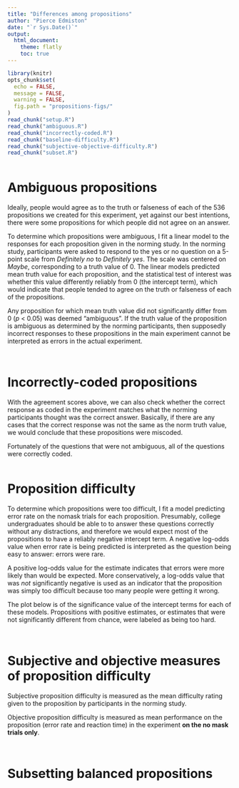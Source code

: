 ```yaml
---
title: "Differences among propositions"
author: "Pierce Edmiston"
date: "`r Sys.Date()`"
output:
  html_document:
    theme: flatly
    toc: true
---
```


```r
library(knitr)
opts_chunk$set(
  echo = FALSE,
  message = FALSE,
  warning = FALSE,
  fig.path = "propositions-figs/"
)
read_chunk("setup.R")
read_chunk("ambiguous.R")
read_chunk("incorrectly-coded.R")
read_chunk("baseline-difficulty.R")
read_chunk("subjective-objective-difficulty.R")
read_chunk("subset.R")
```

```r
```

# Ambiguous propositions

Ideally, people would agree as to the truth or falseness of each of
the 536 propositions we created for this experiment, yet against our best 
intentions, there were some propositions for which people did not agree
on an answer.

To determine which propositions were ambiguous, I fit a linear model to the
responses for each proposition given in the norming study. In the norming
study, participants were asked to respond to the yes or no question on a
5-point scale from _Definitely no_ to _Definitely yes_. The scale was centered
on _Maybe_, corresponding to a truth value of 0. The linear models predicted
mean truth value for each proposition, and the statistical test of interest
was whether this value differently reliably from 0 (the intercept term),
which would indicate that people tended to agree on the truth or falseness
of each of the propositions.

Any proposition for which mean truth value did not significantly differ from 0
(_p_ < 0.05) was deemed "ambiguous". If the truth value of the proposition is
ambiguous as determined by the norming participants, then supposedly incorrect
responses to these propositions in the main experiment cannot be interpreted as
errors in the actual experiment.

```r
```

```r
```

# Incorrectly-coded propositions

With the agreement scores above, we can also check whether the correct response
as coded in the experiment matches what the norming participants thought was
the correct answer. Basically, if there are any cases that the correct response
was not the same as the norm truth value, we would conclude that these 
propositions were miscoded.

Fortunately of the questions that were not ambiguous, all of the questions
were correctly coded.

```r
```

# Proposition difficulty

To determine which propositions were too difficult, I fit a model predicting
error rate on the nomask trials for each proposition. Presumably, college
undergraduates should be able to to answer these questions correctly without
any distractions, and therefore we would expect most of the propositions to
have a reliably negative intercept term. A negative log-odds value when error
rate is being predicted is interpreted as the question being easy to answer:
errors were rare.

A positive log-odds value for the estimate indicates that errors were more
likely than would be expected. More conservatively, a log-odds value that was
*not* significantly negative is used as an indicator that the proposition
was simply too difficult because too many people were getting it wrong.

The plot below is of the significance value of the intercept terms for each
of these models. Propositions with positive estimates, or estimates that were
not significantly different from chance, were labeled as being too hard.

```r
```

```r
```

# Subjective and objective measures of proposition difficulty

Subjective proposition difficulty is measured as the mean difficulty rating
given to the proposition by participants in the norming study.

Objective proposition difficulty is measured as mean performance on the
proposition (error rate and reaction time) in the experiment **on the
no mask trials only**.

```r
```

```r
```

# Subsetting balanced propositions

```r
```

```r
```